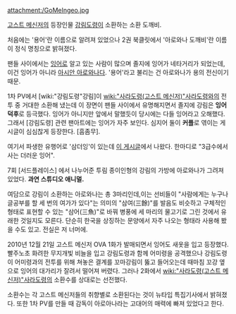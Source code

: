 attachment:/GoMeIngeo.jpg

[[고스트 메신저]]의 등장인물 [[강림도령(고스트 메신저)|강림도령]]이 소환하는 소환 도깨비.

처음에는 '용어'란 이름으로 알려져 있었으나 2권 북클릿에서 '아로와나 도깨비'란 이름이 정식 명칭으로 밝혀졌다.

팬들 사이에서는 [[잉어]]로 알고 있는 사람이 많으며 졸지에 잉어가 네타거리가 되었는데, 이건 잉어가 아니라 [[아시안 아로와나]]다. '용어'라고 불리는 건 아로와나가 용의 전신이기 때문.

1차 PV에서 [wiki:"강림도령"강림]이 [[wiki:"사라도령(고스트 메신저)"사라도령]]와의 전투 중 거대한 소환해 냈는데 이 장면이 팬들 사이에서 유명해지면서 졸지에 강림은 '''잉어덕후'''로 등극했다. 잉어가 아니지만 앞에서 말했듯이 당시에는 다들 잉어라고 오해했다. 그래서 [강림도령] 관련 팬아트에는 잉어가 자주 보인다. 심지어 둘이 '''커플'''로 엮이는 게시글이 심심찮게 등장한다. [흠좀무].

여기서 파생한 유행어로 '삼더잉'이 있는데 [http://cafe.naver.com/x9ghostmessenger/3586 이 게시글]에서 나왔다.
한마디로 "3급수에서 사는 더러운 잉어".

7회 [서드플레이스] 에서 나누어준 투림 종이인형의 강림의 가방에 아로와나가 그려져 있었다. '''과연 스튜디오 애니멀.'''

여담으로 강림이 소환하는 아로와나는 총 3마리인데,이는 선비들이 "사람에게는 누구나 글공부를 할 세 번의 여가가 있다"는 의미의 "삼여(三餘)"를 발음도 비슷하고 구체적인 형태로 표현할 수 있는 "삼어(三魚)"로 바꿔 병풍에 세 마리의 물고기로 그린 것에서 유래한 것일지도 모른다. 단순히 한국을 상징하는 문양에서 자주 나오는 형태라 사용해 봤을 수도 있고. 전실은 저 너머에.    

2010년 12월 21일 고스트 메신저 OVA 1화가 발매되면서 잉어도 새옷을 입고 등장했다. 빨주노초 화려한 무지개빛 비늘을 입고 강림도령과 함께 어미령을 공격했으나 강림도령이 어미령과의 전투를 위해 쳐놓은 결계를 꼬마강림이 뚫고 들어오는데 때마침 꼬강 옆으로 잉어의 대가리가 잘려서 떨어져 버렸다. 그러나 2화에서 [[wiki:"사라도령(고스트 메신저)"사라도령]]의 소환수를 상대로는 선전했다.

소환수는 각 고스트 메신저들의 취향별로 소환된다는 것이 뉴타입 특집기사에서 밝혀졌다. 또한 1차 PV를 만들 때 감독이 아로아나라는 고대어의 매력에 빠져 있었다고 한다.
